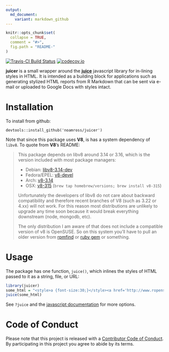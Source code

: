 ```yaml
---
output:
  md_document:
    variant: markdown_github
---
```


<!-- README.md is generated from README.Rmd. Please edit that file -->

```r
knitr::opts_chunk$set(
  collapse = TRUE,
  comment = "#>",
  fig.path = "README-"
)
```

[![Travis-CI Build Status](https://travis-ci.org/noamross/juicer.svg?branch=master)](https://travis-ci.org/noamross/juicer)
[![codecov.io](https://codecov.io/github/noamross/juicer/coverage.svg?branch=master)](https://codecov.io/github/noamross/juicer?branch=master)

**juicer** is a small wrapper around the **[juice](https://github.com/Automattic/juice)**
javascript library for in-lining styles in HTML.  It is intended as a building
block for applications such as generating stylized HTML reports from R Markdown 
that can be sent via e-mail or uploaded to Google Docs with styles intact.

# Installation

To install from github:

    devtools::install_github('noamross/juicer')
    
Note that since this package uses **V8**, is has a system dependency of `libv8`. To quote from **V8**'s README:

> This package depends on libv8 around 3.14 or 3.16, which is the version included with most package managers:
> 
>  - Debian: [libv8-3.14-dev](https://packages.debian.org/sid/libv8-3.14-dev)
>  - Fedora/EPEL: [v8-devel](https://apps.fedoraproject.org/packages/v8-devel)
>  - Arch: [v8-3.14](https://aur.archlinux.org/packages/v8-3.14/)
>  - OSX: [v8-315](https://github.com/Homebrew/homebrew-versions/blob/master/v8-315.rb) (`brew tap homebrew/versions; brew install v8-315`)
> 
> Unfortunately the developers of libv8 do not care about backward compatibility and therefore recent branches of V8 (such as 3.22 or 4.xx) will not work. For this reason most distributions are unlikely to upgrade any time soon because it would break everything downstream (node, mongodb, etc).
>
>The only distribution I am aware of that does not include a compatible version of v8 is OpenSUSE. So on this system you'll have to pull an older version from [rpmfind](http://www.rpmfind.net/linux/rpm2html/search.php?query=v8&system=opensuse) or [ruby gem](https://rubygems.org/gems/libv8/versions/3.16.14.7) or something.
    
# Usage

The package has one function, `juice()`, which inlines the styles of HTML
passed to it as a string, file, or URL:

```r
library(juicer)
some_html = "<style>a {font-size:30;}</style><a href='http://www.ropensci.org'>ROpenSci</a>"
juice(some_html)
```

See `?juice` and the [javascript documentation](https://github.com/Automattic/juice) for more options.

# Code of Conduct

Please note that this project is released with a [Contributor Code of Conduct](CONDUCT.md). By participating in this project you agree to abide by its terms.
